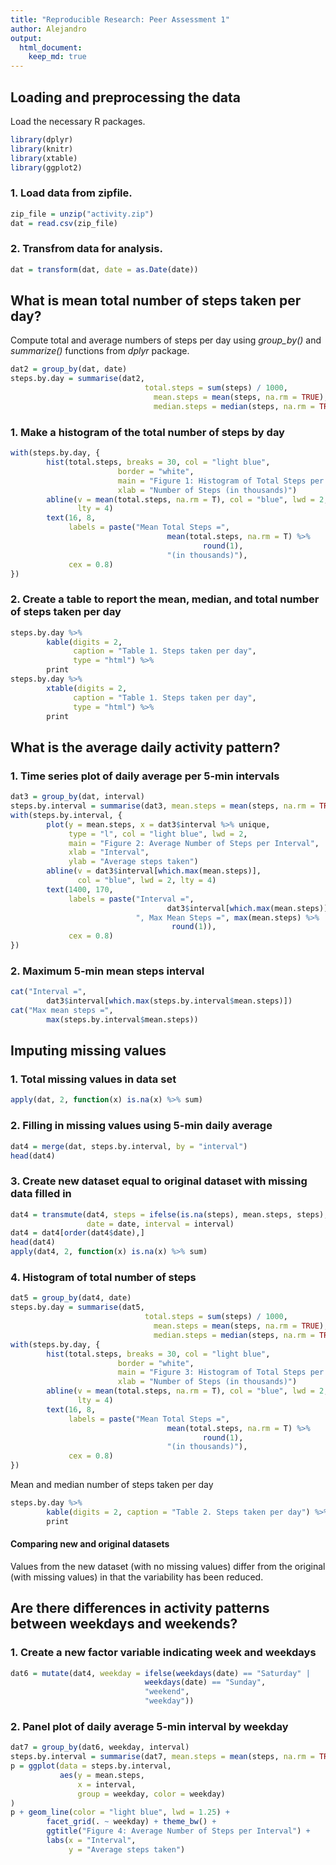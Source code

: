 ```yaml
---
title: "Reproducible Research: Peer Assessment 1"
author: Alejandro
output: 
  html_document:
    keep_md: true
---
```



## Loading and preprocessing the data
Load the necessary R packages.
```r
library(dplyr)
library(knitr)
library(xtable)
library(ggplot2)
```

### 1. Load data from zipfile.
```r
zip_file = unzip("activity.zip")
dat = read.csv(zip_file)
```

### 2. Transfrom data for analysis.
```r
dat = transform(dat, date = as.Date(date))
```

## What is mean total number of steps taken per day?
Compute total and average numbers of steps per day using *group_by()* and *summarize()* functions from *dplyr* package.
```r
dat2 = group_by(dat, date)
steps.by.day = summarise(dat2, 
                              total.steps = sum(steps) / 1000,
                                mean.steps = mean(steps, na.rm = TRUE),
                                median.steps = median(steps, na.rm = TRUE))
```
### 1. Make a histogram of the total number of steps by day
```r
with(steps.by.day, {
        hist(total.steps, breaks = 30, col = "light blue",
                        border = "white", 
                        main = "Figure 1: Histogram of Total Steps per Day",
                        xlab = "Number of Steps (in thousands)")
        abline(v = mean(total.steps, na.rm = T), col = "blue", lwd = 2,
               lty = 4)
        text(16, 8, 
             labels = paste("Mean Total Steps =",
                                   mean(total.steps, na.rm = T) %>%
                                           round(1),
                                   "(in thousands)"),
             cex = 0.8)
})
```

### 2. Create a table to report the mean, median, and total number of steps taken per day
```r
steps.by.day %>% 
        kable(digits = 2, 
              caption = "Table 1. Steps taken per day",
              type = "html") %>%
        print
steps.by.day %>%
        xtable(digits = 2, 
              caption = "Table 1. Steps taken per day",
              type = "html") %>%
        print
```

## What is the average daily activity pattern?
### 1. Time series plot of daily average per 5-min intervals
```r
dat3 = group_by(dat, interval)
steps.by.interval = summarise(dat3, mean.steps = mean(steps, na.rm = TRUE))
with(steps.by.interval, {
        plot(y = mean.steps, x = dat3$interval %>% unique,
             type = "l", col = "light blue", lwd = 2,
             main = "Figure 2: Average Number of Steps per Interval",
             xlab = "Interval",
             ylab = "Average steps taken")
        abline(v = dat3$interval[which.max(mean.steps)], 
               col = "blue", lwd = 2, lty = 4)
        text(1400, 170, 
             labels = paste("Interval =",
                                   dat3$interval[which.max(mean.steps)],
                            ", Max Mean Steps =", max(mean.steps) %>%
                                    round(1)),
             cex = 0.8)
})
```

### 2. Maximum 5-min mean steps interval
```r
cat("Interval =",
        dat3$interval[which.max(steps.by.interval$mean.steps)])
cat("Max mean steps =",
        max(steps.by.interval$mean.steps))
```

## Imputing missing values

### 1. Total missing values in data set
```r
apply(dat, 2, function(x) is.na(x) %>% sum) 
```

### 2. Filling in missing values using 5-min daily average
```r
dat4 = merge(dat, steps.by.interval, by = "interval")
head(dat4)
```

### 3. Create new dataset equal to original dataset with missing data filled in
```r
dat4 = transmute(dat4, steps = ifelse(is.na(steps), mean.steps, steps),
                 date = date, interval = interval)
dat4 = dat4[order(dat4$date),]
head(dat4)
apply(dat4, 2, function(x) is.na(x) %>% sum)
```

### 4. Histogram of total number of steps
```r
dat5 = group_by(dat4, date)
steps.by.day = summarise(dat5, 
                              total.steps = sum(steps) / 1000,
                                mean.steps = mean(steps, na.rm = TRUE),
                                median.steps = median(steps, na.rm = TRUE))
with(steps.by.day, {
        hist(total.steps, breaks = 30, col = "light blue",
                        border = "white", 
                        main = "Figure 3: Histogram of Total Steps per Day",
                        xlab = "Number of Steps (in thousands)")
        abline(v = mean(total.steps, na.rm = T), col = "blue", lwd = 2,
               lty = 4)
        text(16, 8, 
             labels = paste("Mean Total Steps =",
                                   mean(total.steps, na.rm = T) %>%
                                           round(1),
                                   "(in thousands)"),
             cex = 0.8)
})
```

Mean and median number of steps taken per day
```r
steps.by.day %>% 
        kable(digits = 2, caption = "Table 2. Steps taken per day") %>%
        print
```

#### Comparing new and original datasets
Values from the new dataset (with no missing values) differ from the original (with missing values) in that the variability has been reduced.

## Are there differences in activity patterns between weekdays and weekends?
### 1. Create a new factor variable indicating week and weekdays
```r
dat6 = mutate(dat4, weekday = ifelse(weekdays(date) == "Saturday" |
                              weekdays(date) == "Sunday", 
                              "weekend",
                              "weekday"))
```

### 2. Panel plot of daily average 5-min interval by weekday
```r
dat7 = group_by(dat6, weekday, interval)
steps.by.interval = summarise(dat7, mean.steps = mean(steps, na.rm = TRUE))
p = ggplot(data = steps.by.interval,
           aes(y = mean.steps, 
               x = interval,
               group = weekday, color = weekday)
)
p + geom_line(color = "light blue", lwd = 1.25) + 
        facet_grid(. ~ weekday) + theme_bw() +
        ggtitle("Figure 4: Average Number of Steps per Interval") +
        labs(x = "Interval",
             y = "Average steps taken")
```
